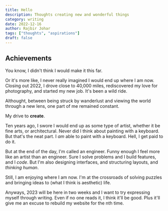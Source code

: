```yaml
---
title: Hello
description: Thoughts creating new and wonderful things
category: writing
date: 2022-12-16
author: Rajbir Johar
tags: ["thoughts", "aspirations"]
draft: false
---
```


## Achievements

You know, I didn't think I would make it this far.

Or it's more like, I never really imagined I would end up where I am now. Closing out 2022,
I drove close to 40,000 miles, rediscovered my love for photography, and started my new job.
It's been a wild ride.

Althought, between being struck by wanderlust and viewing the world through a new lens, one part of me
remained constant.

My drive to **create**.

Ten years ago, I swore I would end up as some type of artist,
whether it be fine arts, or architectural. Never did I think about painting with a keyboard. But that's
the neat part. I _am_ able to paint with a keyboard. Hell, I get paid to do it.

But at the end of the day, I'm called an engineer. Funny enough I feel more like an artist than an
engineer. Sure I solve problems and I build features, and I _code_. But I'm also designing interfaces,
and structuring layouts, and _thinking human_.

Still, I am enjoying where I am now. I'm at the crossroads of solving puzzles and bringing ideas to
(what I think is aesthetic) life.

Anyways, 2023 will be here in two weeks and I want to try expressing myself through writing. Even if no one
reads it, I think it'll be good. Plus it'll give me an excuse to rebuild my website for the nth time.

<MyButton />
